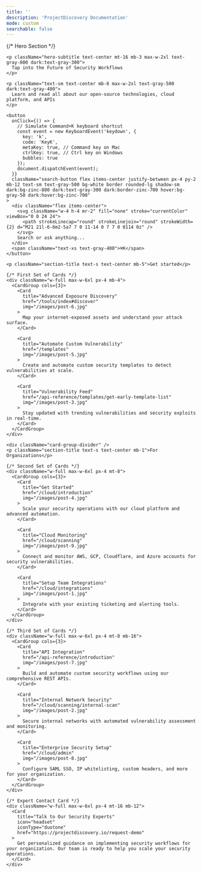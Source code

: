 ```yaml
---
title: ''
description: 'ProjectDiscovery Documentation'
mode: custom
searchable: false
---
```


<div className="min-h-screen bg-gradient-radial">
  {/* Hero Section */}
  <div className="flex flex-col items-center justify-center min-h-[50vh] relative">
    <div className="absolute inset-0 bg-grid-pattern opacity-10"></div>
    
    <p className="hero-subtitle text-center mt-16 mb-3 max-w-2xl text-gray-800 dark:text-gray-300">
      Tap into the Future of Security Workflows
    </p>

    <p className="text-sm text-center mb-8 max-w-2xl text-gray-500 dark:text-gray-400">
      Learn and read all about our open-source technologies, cloud platform, and APIs
    </p>

    <button 
      onClick={() => {
        // Simulate Command+K keyboard shortcut
        const event = new KeyboardEvent('keydown', {
          key: 'k',
          code: 'KeyK',
          metaKey: true, // Command key on Mac
          ctrlKey: true, // Ctrl key on Windows
          bubbles: true
        });
        document.dispatchEvent(event);
      }} 
      className="search-button flex items-center justify-between px-4 py-2 mb-12 text-sm text-gray-500 bg-white border rounded-lg shadow-sm dark:bg-zinc-800 dark:text-gray-300 dark:border-zinc-700 hover:bg-gray-50 dark:hover:bg-zinc-700"
    >
      <div className="flex items-center">
        <svg className="w-4 h-4 mr-2" fill="none" stroke="currentColor" viewBox="0 0 24 24">
          <path strokeLinecap="round" strokeLinejoin="round" strokeWidth={2} d="M21 21l-6-6m2-5a7 7 0 11-14 0 7 7 0 0114 0z" />
        </svg>
        Search or ask anything...
      </div>
      <span className="text-xs text-gray-400">⌘K</span>
    </button>

    <p className="section-title text-s text-center mb-5">Get started</p>

    {/* First Set of Cards */}
    <div className="w-full max-w-6xl px-4 mb-4">
      <CardGroup cols={3}>
        <Card 
          title="Advanced Exposure Discovery"
          href="/tools/index#discover"
          img="/images/post-6.jpg"
        >
          Map your internet-exposed assets and understand your attack surface.
        </Card>

        <Card 
          title="Automate Custom Vulnerability"
          href="/templates"
          img="/images/post-5.jpg"
        >
          Create and automate custom security templates to detect vulnerabilities at scale.
        </Card>

        <Card 
          title="Vulnerability Feed"
          href="/api-reference/templates/get-early-template-list"
          img="/images/post-3.jpg"
        >
          Stay updated with trending vulnerabilities and security exploits in real-time.
        </Card>
      </CardGroup>
    </div>

    <div className="card-group-divider" />
    <p className="section-title text-s text-center mb-1">For Organizations</p>

    {/* Second Set of Cards */}
    <div className="w-full max-w-6xl px-4 mt-8">
      <CardGroup cols={3}>
        <Card 
          title="Get Started"
          href="/cloud/introduction"
          img="/images/post-4.jpg"
        >
          Scale your security operations with our cloud platform and advanced automation.
        </Card>

        <Card 
          title="Cloud Monitoring"
          href="/cloud/scanning"
          img="/images/post-9.jpg"
        >
          Connect and monitor AWS, GCP, Cloudflare, and Azure accounts for security vulnerabilities.
        </Card>

        <Card 
          title="Setup Team Integrations"
          href="/cloud/integrations"
          img="/images/post-1.jpg"
        >
          Integrate with your existing ticketing and alerting tools.
        </Card>
      </CardGroup>
    </div>

    {/* Third Set of Cards */}
    <div className="w-full max-w-6xl px-4 mt-8 mb-16">
      <CardGroup cols={3}>
        <Card 
          title="API Integration"
          href="/api-reference/introduction"
          img="/images/post-7.jpg"
        >
          Build and automate custom security workflows using our comprehensive REST APIs.
        </Card>

        <Card 
          title="Internal Network Security"
          href="/cloud/scanning/internal-scan"
          img="/images/post-2.jpg"
        >
          Secure internal networks with automated vulnerability assessment and monitoring.
        </Card>

        <Card 
          title="Enterprise Security Setup"
          href="/cloud/admin"
          img="/images/post-8.jpg"
        >
          Configure SAML SSO, IP whitelisting, custom headers, and more for your organization.
        </Card>
      </CardGroup>
    </div>

    {/* Expert Contact Card */}
    <div className="w-full max-w-6xl px-4 mt-16 mb-12">
      <Card
        title="Talk to Our Security Experts"
        icon="headset"
        iconType="duotone"
        href="https://projectdiscovery.io/request-demo"
      >
        Get personalized guidance on implementing security workflows for your organization. Our team is ready to help you scale your security operations.
      </Card>
    </div>
  </div>
</div> 